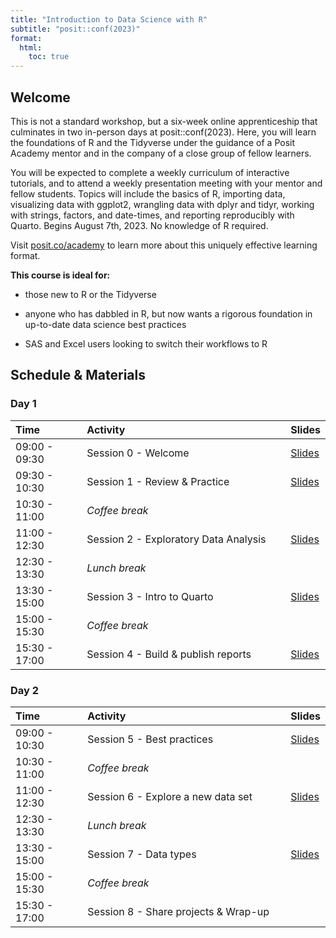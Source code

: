 ```yaml
---
title: "Introduction to Data Science with R"
subtitle: "posit::conf(2023)"
format: 
  html:
    toc: true
---
```


## Welcome

This is not a standard workshop, but a six-week online apprenticeship that culminates in two in-person days at posit::conf(2023). Here, you will learn the foundations of R and the Tidyverse under the guidance of a Posit Academy mentor and in the company of a close group of fellow learners. 

You will be expected to complete a weekly curriculum of interactive tutorials, and to attend a weekly presentation meeting with your mentor and fellow students. Topics will include the basics of R, importing data, visualizing data with ggplot2, wrangling data with dplyr and tidyr, working with strings, factors, and date-times, and reporting reproducibly with Quarto. Begins August 7th, 2023. No knowledge of R required. 

Visit [posit.co/academy](https://posit.co/products/enterprise/academy/) to learn more about this uniquely effective learning format.

**This course is ideal for:**

* those new to R or the Tidyverse

* anyone who has dabbled in R, but now wants a rigorous foundation in up-to-date data science best practices

* SAS and Excel users looking to switch their workflows to R

## Schedule & Materials

### Day 1

| Time          | Activity                              | Slides
| :------------ | :------------------------------------ | :----- |
| 09:00 - 09:30 | Session 0 - Welcome                   | [Slides](https://intro-tidyverse-2023.netlify.app/_slides/session01-welcome-slides.html){target="_blank" rel="noopener noreferrer"}
| 09:30 - 10:30 | Session 1 - Review & Practice         | [Slides](https://intro-tidyverse-2023.netlify.app/_slides/session01-practice-slides.html){target="_blank" rel="noopener noreferrer"}|
| 10:30 - 11:00 | *Coffee break*                        |  |
| 11:00 - 12:30 | Session 2 - Exploratory Data Analysis | [Slides](https://github.com/posit-conf-2023/r-intro/blob/main/slides/session02-eda.pdf){target="_blank" rel="noopener noreferrer"} |
| 12:30 - 13:30 | *Lunch break*                         |  |
| 13:30 - 15:00 | Session 3 - Intro to Quarto           | [Slides](https://intro-tidyverse-2023.netlify.app/_slides/session03-quarto-slides.html){target="_blank" rel="noopener noreferrer"} |
| 15:00 - 15:30 | *Coffee break*                        |  |
| 15:30 - 17:00 | Session 4 - Build & publish reports   | [Slides](https://github.com/posit-conf-2023/r-intro/blob/main/slides/session04-reports.pdf){target="_blank" rel="noopener noreferrer"}  |

### Day 2

| Time          | Activity                             | Slides
| :------------ | :----------------------------------- | :----- |
| 09:00 - 10:30 | Session 5 - Best practices           | [Slides](https://github.com/posit-conf-2023/r-intro/blob/main/slides/session05-best-practices.pdf){target="_blank" rel="noopener noreferrer"} |
| 10:30 - 11:00 | *Coffee break*                       |  |
| 11:00 - 12:30 | Session 6 - Explore a new data set   | [Slides](https://github.com/posit-conf-2023/r-intro/blob/main/slides/session06-new-data.pdf){target="_blank" rel="noopener noreferrer"} |
| 12:30 - 13:30 | *Lunch break*                        |  |
| 13:30 - 15:00 | Session 7 - Data types               | [Slides](https://intro-tidyverse-2023.netlify.app/_slides/session07-types-slides.html){target="_blank" rel="noopener noreferrer"} |
| 15:00 - 15:30 | *Coffee break*                       |  |
| 15:30 - 17:00 | Session 8 - Share projects & Wrap-up |  |
